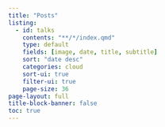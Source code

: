 ```yaml
---
title: "Posts"
listing:
  - id: talks
    contents: "**/*/index.qmd"
    type: default
    fields: [image, date, title, subtitle]
    sort: "date desc"
    categories: cloud
    sort-ui: true
    filter-ui: true
    page-size: 36     
page-layout: full
title-block-banner: false
toc: true
---
```



::: {#posts}
:::